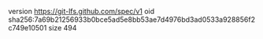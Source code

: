 version https://git-lfs.github.com/spec/v1
oid sha256:7a69b21256933b0bce5ad5e8bb53ae7d4976bd3ad0533a928856f2c749e10501
size 494
